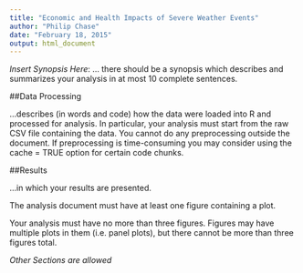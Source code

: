 ```yaml
---
title: "Economic and Health Impacts of Severe Weather Events"
author: "Philip Chase"
date: "February 18, 2015"
output: html_document
---
```


_Insert Synopsis Here_: ... there should be a synopsis which describes and summarizes your analysis in at most 10 complete sentences.

##Data Processing

...describes (in words and code) how the data were loaded into R and processed for analysis. In particular, your analysis must start from the raw CSV file containing the data. You cannot do any preprocessing outside the document. If preprocessing is time-consuming you may consider using the cache = TRUE option for certain code chunks.

##Results

...in which your results are presented. 

The analysis document must have at least one figure containing a plot.

Your analysis must have no more than three figures. Figures may have multiple plots in them (i.e. panel plots), but there cannot be more than three figures total.

_Other Sections are allowed_
